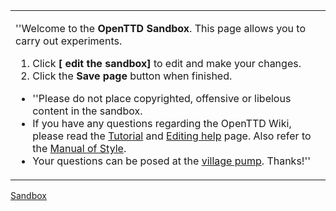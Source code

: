 <noinclude><!--

NOTE: This is NOT the sandbox. Please experiment at [[OpenTTD:Sandbox]].

-->[[Category:en/Templates|Sandbox]]</noinclude>
{| width=100% style="background-color:transparent;border:1px dotted #000000;padding:2px;margin:2px"
| ''Welcome to the '''OpenTTD Sandbox'''. This page allows you to carry out experiments. 
# Click '''[{{fullurl:OpenTTD:Sandbox|action=edit}} edit the sandbox]''' to edit and make your changes.
# Click the '''Save page''' button when finished.

* ''Please do not place copyrighted, offensive or libelous content in the sandbox.
* If you have any questions regarding the OpenTTD Wiki, please read the [[en/Tutorial|Tutorial]] and [[en/Trash/Editing help|Editing help]] page. Also refer to the [[en/Main/Manual of Style|Manual of Style]].
* Your questions can be posed at the [[en/Main/Village Pump|village pump]]. Thanks!''
|}